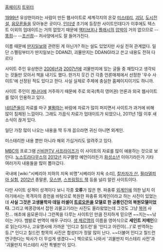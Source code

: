 [http://www.ddangi.com/ 홈페이지]
[https://twitter.com/ddangicom 트위터]

[[1999년]] 유상현이라는 사람이 만든 웹사이트로 세계각지의 온갖 [[미스테리]], [[괴담]], [[도시전설]], [[음모론]]들을 모아놓은 곳이다. [[인터넷]] 초기에 등장한 사이트인데다가 이후에도 텍스트 이외의 업데이트는 거의 없었기 때문에 [[액티브X]]나 [[플래시]]의 [[압박]]이 거의 없으므로 --[[똥컴]]-- --[[조선컴]]-- 저사양에서도 잘 들어가진다.

이름 때문에 [[딴지일보]]와 관련된 게 아닌가? 하는 설도 있었지만 사실 전혀 관계없다. 일단 스펠링부터가 딴지일보는 DDANZI, 괴물딴지는 DDANGI라고 쓴고 내용도 전혀 다르다

사이트 주인 유상현은 [[2006년]]과 [[2007년]]에 괴물딴지에 있는 글들 중 재밌다고 생각되는 것들만 모아서 책을 내기도 했다. 한가지 웃긴 건 각종 언론매체에서 선정한 '우수 사이트'에 선정된 적도 있다고 한다. 사실 실제로 주제에 충실한 홈페이지이기도 하니까.

사이트 주인이 [[캐나다]]에 거주하기 때문에 주로 외국(특히 영어권) 언론과 외국 웹사이트를 많이 인용하고 있다.

[[네티즌]]들이 자료를 마구 [[불펌]]하는 바람에 자료가 많이 퍼지면서 사이트가 과거에 비해 많이 침체된 느낌이다. 그래도 가끔식 자료가 업데이트가 되었으나, 2011년 1월 이후 새 소식이 끊겨 있다.

일단 가장 많이 나오는 내용을 딱 두개 꼽으라면 귀신 아니면 외계인.

미스테리한 내용 뿐만 아니라 해외 가십거리도 알려주고 있다.

[[MBC]]의 프로그램 [[신비한TV 서프라이즈]]가 이 사이트의 자료를 많이 애용하는 것으로 보인다. [[노스트라다무스]]의 [[2012]]년 지구멸망 예언이라든가 [[화성]]소년 이야기라든가 기타 여러가지 내용들을 많이 뽑아갔다.

국내에 [wiki:"시베리아 지하의 지옥 비명"시베리아 지옥 소리], [[칼카자가 산]], [[필라델피아 실험]], [[2012년]] 종말론, [[모스맨]], [[스프링힐드 잭]] 등을 널리 알린 사이트이다.

다만 사이트 성격이 성격이다 보니 각종 '''오류'''가 많은 편. 파충류 [[외계인]]에 의한 납치 이야기에서는 목격자의 증언을 바탕으로 복원한 파충류 외계인이라고 하는 사진이 있었는데 '''사실 그것은 고생물학자 데일 러셀이 [[트로오돈]]을 모델로 한 공룡인간의 복원모델이었다.''' 그리고 메콩강에서 잡힌 괴물고기라는 사진도 올라왔었는데 그것도 그냥 [[복어]] 사진... 애초에 음모론이나 그런쪽을 다루는 사이트인 만큼 진지하게 믿으면 ~~지는~~낚이는 거다.
뱀발로 번역이 매우 구리다. [[생 제르맹]]의 이름을 영어식으로 '''세인트 저메인'''으로 읽는다거나, 고유명사에 가까운 '인디고 칠드런'을 '인디고 어린이(...)'로 번역하는 등.[* 인디고 칠드런 항목의 사진은 합성티가 정말 많이 난다. ~~더불어 인디고 칠드런 연구한다는 박사가 더 무섭게 생겼다~~] 책으로도 나와서 '괴물딴지 미스테리 사전'과 '괴물딴지 미스테리 사전 특별판'이 있다.
